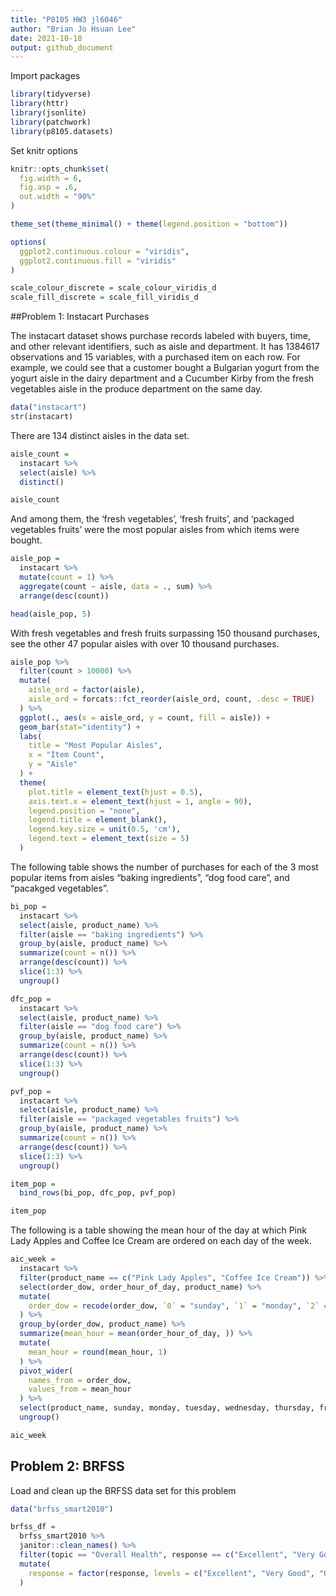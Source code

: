 ```yaml
---
title: "P8105 HW3 jl6046"
author: "Brian Jo Hsuan Lee"
date: 2021-10-18
output: github_document
---
```


Import packages
```r
library(tidyverse)
library(httr)
library(jsonlite)
library(patchwork)
library(p8105.datasets)
```

Set knitr options
```r
knitr::opts_chunk$set(
  fig.width = 6,
  fig.asp = .6,
  out.width = "90%"
)

theme_set(theme_minimal() + theme(legend.position = "bottom"))

options(
  ggplot2.continuous.colour = "viridis",
  ggplot2.continuous.fill = "viridis"
)

scale_colour_discrete = scale_colour_viridis_d
scale_fill_discrete = scale_fill_viridis_d
```

##Problem 1: Instacart Purchases

The instacart dataset shows purchase records labeled with buyers, time, and other relevant identifiers, such as aisle and department. It has 1384617 observations and 15 variables, with a purchased item on each row. For example, we could see that a customer bought a Bulgarian yogurt from the yogurt aisle in the dairy department and a Cucumber Kirby from the fresh vegetables aisle in the produce department on the same day.
```r
data("instacart")
str(instacart)
```

There are 134 distinct aisles in the data set.
```r
aisle_count = 
  instacart %>% 
  select(aisle) %>% 
  distinct()

aisle_count
```

And among them, the 'fresh vegetables', 'fresh fruits', and 'packaged vegetables fruits' were the most popular aisles from which items were bought.
```r
aisle_pop = 
  instacart %>% 
  mutate(count = 1) %>% 
  aggregate(count ~ aisle, data = ., sum) %>% 
  arrange(desc(count))

head(aisle_pop, 5)
```

With fresh vegetables and fresh fruits surpassing 150 thousand purchases, see the other 47 popular aisles with over 10 thousand purchases. 
```r
aisle_pop %>% 
  filter(count > 10000) %>% 
  mutate(
    aisle_ord = factor(aisle),
    aisle_ord = forcats::fct_reorder(aisle_ord, count, .desc = TRUE)
  ) %>% 
  ggplot(., aes(x = aisle_ord, y = count, fill = aisle)) +
  geom_bar(stat="identity") +
  labs(
    title = "Most Popular Aisles",
    x = "Item Count",
    y = "Aisle"
  ) +
  theme(
    plot.title = element_text(hjust = 0.5),
    axis.text.x = element_text(hjust = 1, angle = 90),
    legend.position = "none",
    legend.title = element_blank(),
    legend.key.size = unit(0.5, 'cm'),
    legend.text = element_text(size = 5)
  )
```

The following table shows the number of purchases for each of the 3 most popular items from aisles "baking ingredients", "dog food care", and "pacakged vegetables".
```r
bi_pop =
  instacart %>%
  select(aisle, product_name) %>% 
  filter(aisle == "baking ingredients") %>%
  group_by(aisle, product_name) %>% 
  summarize(count = n()) %>% 
  arrange(desc(count)) %>% 
  slice(1:3) %>% 
  ungroup()

dfc_pop =
  instacart %>%
  select(aisle, product_name) %>% 
  filter(aisle == "dog food care") %>%
  group_by(aisle, product_name) %>% 
  summarize(count = n()) %>% 
  arrange(desc(count)) %>% 
  slice(1:3) %>% 
  ungroup()

pvf_pop =
  instacart %>%
  select(aisle, product_name) %>% 
  filter(aisle == "packaged vegetables fruits") %>%
  group_by(aisle, product_name) %>% 
  summarize(count = n()) %>% 
  arrange(desc(count)) %>% 
  slice(1:3) %>% 
  ungroup()

item_pop = 
  bind_rows(bi_pop, dfc_pop, pvf_pop)

item_pop
```

The following is a table showing the mean hour of the day at which Pink Lady Apples and Coffee Ice Cream are ordered on each day of the week.
```r
aic_week =
  instacart %>% 
  filter(product_name == c("Pink Lady Apples", "Coffee Ice Cream")) %>% 
  select(order_dow, order_hour_of_day, product_name) %>% 
  mutate(
    order_dow = recode(order_dow, `0` = "sunday", `1` = "monday", `2` = "tuesday", `3` = "wednesday", `4` = "thursday", `5` = "friday", `6` = "saturday")
  ) %>% 
  group_by(order_dow, product_name) %>% 
  summarize(mean_hour = mean(order_hour_of_day, )) %>% 
  mutate(
    mean_hour = round(mean_hour, 1)
  ) %>% 
  pivot_wider(
    names_from = order_dow,
    values_from = mean_hour
  ) %>% 
  select(product_name, sunday, monday, tuesday, wednesday, thursday, friday, saturday) %>% 
  ungroup()

aic_week
```

## Problem 2: BRFSS

Load and clean up the BRFSS data set for this problem
```r
data("brfss_smart2010")

brfss_df = 
  brfss_smart2010 %>% 
  janitor::clean_names() %>% 
  filter(topic == "Overall Health", response == c("Excellent", "Very Good", "Good", "Fair", "Poor")) %>% 
  mutate(
    response = factor(response, levels = c("Excellent", "Very Good", "Good", "Fair", "Poor"))
  )
```

